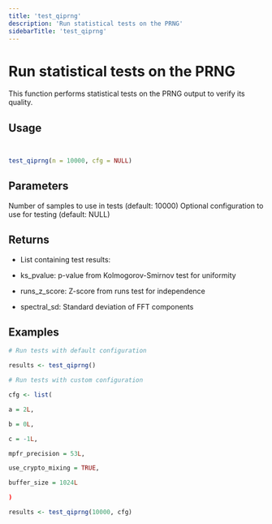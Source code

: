 ```yaml
---
title: 'test_qiprng'
description: 'Run statistical tests on the PRNG'
sidebarTitle: 'test_qiprng'
---
```


# Run statistical tests on the PRNG


 This function performs statistical tests on the PRNG output to verify
 its quality.

## Usage

```r


test_qiprng(n = 10000, cfg = NULL)
```

## Parameters

<ParamField body="n" type="any">
  Number of samples to use in tests (default: 10000)
</ParamField>

<ParamField body="cfg" type="any">
  Optional configuration to use for testing (default: NULL)
</ParamField>

## Returns


- List containing test results:

- ks_pvalue: p-value from Kolmogorov-Smirnov test for uniformity
- runs_z_score: Z-score from runs test for independence
- spectral_sd: Standard deviation of FFT components


## Examples

```r
# Run tests with default configuration
```

```r
results <- test_qiprng()
```

```r
# Run tests with custom configuration
```

```r
cfg <- list(
```

```r
a = 2L,
```

```r
b = 0L,
```

```r
c = -1L,
```

```r
mpfr_precision = 53L,
```

```r
use_crypto_mixing = TRUE,
```

```r
buffer_size = 1024L
```

```r
)
```

```r
results <- test_qiprng(10000, cfg)
```
